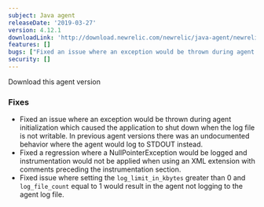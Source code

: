 ```yaml
---
subject: Java agent
releaseDate: '2019-03-27'
version: 4.12.1
downloadLink: 'http://download.newrelic.com/newrelic/java-agent/newrelic-agent/4.12.1/'
features: []
bugs: ["Fixed an issue where an exception would be thrown during agent initialization", "Fixed a regression that could cause a NullPointerException", "Fixed issue where setting the log_limit_in_kbytes greater than 0 and log_file_count equal to 1 would result in the agent not logging to the agent log file"]
security: []
---
```

<ButtonGroup>
  <ButtonLink
    role="button"
    to="https://download.newrelic.com/newrelic/java-agent/newrelic-agent/4.12.1/"
    variant="primary"
  >
    Download this agent version
  </ButtonLink>
</ButtonGroup>

### Fixes

* Fixed an issue where an exception would be thrown during agent initialization which caused the application to shut down when the log file is not writable. In previous agent versions there was an undocumented behavior where the agent would log to STDOUT instead.
* Fixed a regression where a NullPointerException would be logged and instrumentation would not be applied when using an XML extension with comments preceding the instrumentation section.
* Fixed issue where setting the `log_limit_in_kbytes` greater than 0 and `log_file_count` equal to 1 would result in the agent not logging to the agent log file.
